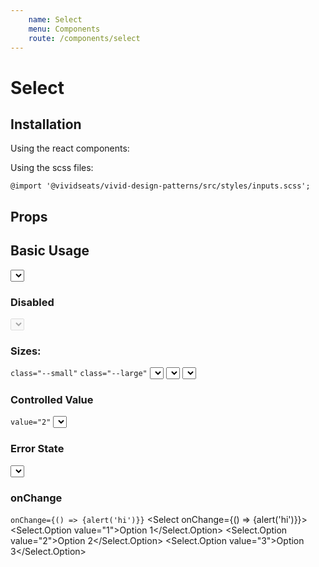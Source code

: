 ```yaml
---
    name: Select
    menu: Components
    route: /components/select
---
```



# Select
## Installation
Using the react components:


Using the scss files:

    @import '@vividseats/vivid-design-patterns/src/styles/inputs.scss';

## Props
<PropsTable of={Select}/>

## Basic Usage
<Playground>
  <Select label="Choose your option:" id="selectOne">
    <Select.Option value="1">Option 1</Select.Option>
    <Select.Option value="2">Option 2</Select.Option>
    <Select.Option value="3">Option 3</Select.Option>
  </Select>
</Playground>

### Disabled
<Playground>
  <Select value="3" disabled>
    <Select.Option value="3">Option 3</Select.Option>
  </Select>
</Playground>

### Sizes:
`class="--small"` `class="--large"`
<Playground>
  <Select outlined>
    <Select.Option value="1">Option 1</Select.Option>
    <Select.Option value="2">Option 2</Select.Option>
    <Select.Option value="3">Option 3</Select.Option>
  </Select>
  <Select outlined small>
    <Select.Option value="1">Option 1</Select.Option>
    <Select.Option value="2">Option 2</Select.Option>
    <Select.Option value="3">Option 3</Select.Option>
  </Select>
  <Select outlined medium>
    <Select.Option value="1">Option 1</Select.Option>
    <Select.Option value="2">Option 2</Select.Option>
    <Select.Option value="3">Option 3</Select.Option>
  </Select>
</Playground>

### Controlled Value
`value="2"`
<Playground>
  <Select value="2" label="Choose an option:">
    <Select.Option value="1">Option 1</Select.Option>
    <Select.Option value="2">Option 2</Select.Option>
    <Select.Option value="3">Option 3</Select.Option>
  </Select>
</Playground>

### Error State
<Playground>
  <Select error="There was an error" label="Choose an option:">
    <Select.Option value="1">Option 1</Select.Option>
    <Select.Option value="2">Option 2</Select.Option>
    <Select.Option value="3">Option 3</Select.Option>
  </Select>
</Playground>

### onChange
`onChange={() => {alert('hi')}}`
<Playground>
  <Select onChange={() => {alert('hi')}}>
    <Select.Option value="1">Option 1</Select.Option>
    <Select.Option value="2">Option 2</Select.Option>
    <Select.Option value="3">Option 3</Select.Option>
  </Select>
</Playground>
